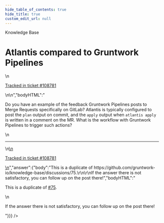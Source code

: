 ```yaml
---
hide_table_of_contents: true
hide_title: true
custom_edit_url: null
---
```



<head>
  <link rel="canonical" href="https://github.com/gruntwork-io/knowledge-base/discussions/468" />
</head>

<CenterLayout>
<span className="searchCategory">Knowledge Base</span>
<h1>Atlantis compared to Gruntwork Pipelines</h1>
<GitHub discussion={{"id":"D_kwDOF8slf84AP0l2","number":468,"author":{"login":"iangrunt"},"title":"Atlantis compared to Gruntwork Pipelines","body":"\nDo you have an example of the feedback Gruntwork Pipelines posts to Merge Requests specifically on GitLab? Atlantis is typically configured to post the `plan` output on commit, and the `apply` output when `atlantis apply` is written in a comment on the MR. What is the workflow with Gruntwork Pipelines to trigger such actions?\n\n---\n\n<ins datetime=\"2022-06-15T16:53:47Z\">\n  <p><a href=\"https://support.gruntwork.io/hc/requests/108781\">Tracked in ticket #108781</a></p>\n</ins>\n","bodyHTML":"<p dir=\"auto\">Do you have an example of the feedback Gruntwork Pipelines posts to Merge Requests specifically on GitLab? Atlantis is typically configured to post the <code class=\"notranslate\">plan</code> output on commit, and the <code class=\"notranslate\">apply</code> output when <code class=\"notranslate\">atlantis apply</code> is written in a comment on the MR. What is the workflow with Gruntwork Pipelines to trigger such actions?</p>\n<hr>\n<ins datetime=\"2022-06-15T16:53:47Z\">\n  <p dir=\"auto\"><a href=\"https://support.gruntwork.io/hc/requests/108781\" rel=\"nofollow\">Tracked in ticket #108781</a></p>\n</ins>","answer":{"body":"This is a duplicate of https://github.com/gruntwork-io/knowledge-base/discussions/75.\r\n\r\nIf the answer there is not satisfactory, you can follow up on the post there!","bodyHTML":"<p dir=\"auto\">This is a duplicate of <a class=\"issue-link js-issue-link\" data-error-text=\"Failed to load title\" data-id=\"3725969\" data-permission-text=\"Title is private\" data-url=\"https://github.com/gruntwork-io/knowledge-base/discussions/75\" data-hovercard-type=\"discussion\" data-hovercard-url=\"/gruntwork-io/knowledge-base/discussions/75/hovercard\" href=\"https://github.com/orgs/gruntwork-io/discussions/75\">#75</a>.</p>\n<p dir=\"auto\">If the answer there is not satisfactory, you can follow up on the post there!</p>"}}} />

</CenterLayout>
  

<!-- ##DOCS-SOURCER-START
{
  "sourcePlugin": "github-discussions",
  "hash": "55ebffdcb007ccadaa92b8a8a0fffcbb"
}
##DOCS-SOURCER-END -->
